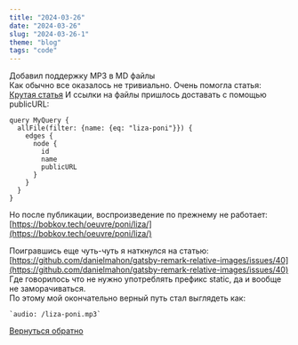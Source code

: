 ```yaml
---
title: "2024-03-26"
date: "2024-03-26"
slug: "2024-03-26-1"
theme: "blog"
tags: "code"
---
```


Добавил поддержку MP3 в MD файлы\
Как обычно все оказалось не тривиально.
Очень помогла статья:
[Крутая статья](https://lightrun.com/answers/gatsbyjs-gatsby-gatsby-remark-audio-inside-of-gatsby-plugin-mdx-returning-undefined)
И ссылки на файлы пришлось доставать с помощью publicURL:
```
query MyQuery {
  allFile(filter: {name: {eq: "liza-poni"}}) {
    edges {
      node {
        id
        name
        publicURL
      }
    }
  }
}
```
Но после публикации, воспроизведение по прежнему не работает:\
[https://bobkov.tech/oeuvre/poni/liza/](https://bobkov.tech/oeuvre/poni/liza/)

Поигравшись еще чуть-чуть я наткнулся на статью:\
[https://github.com/danielmahon/gatsby-remark-relative-images/issues/40](https://github.com/danielmahon/gatsby-remark-relative-images/issues/40)
Где говорилось что не нужно употреблять префикс static, да и вообще не заморачиваться.\
По этому мой окончательно верный путь стал выглядеть как: 
```
`audio: /liza-poni.mp3`

```


[Вернуться обратно](https://bobkov.tech/blog/)


